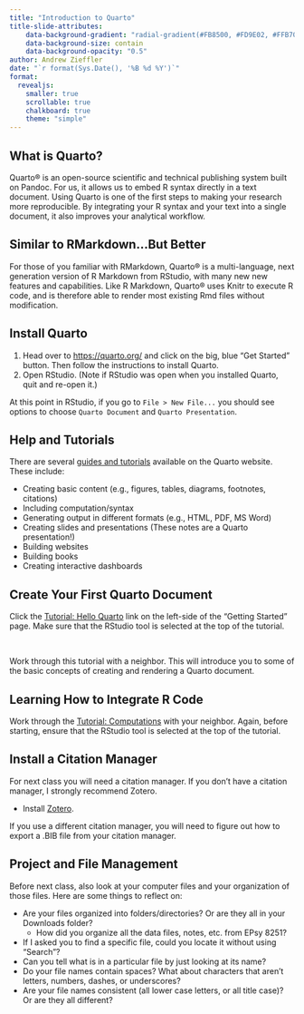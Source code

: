 ```yaml
---
title: "Introduction to Quarto"
title-slide-attributes:
    data-background-gradient: "radial-gradient(#FB8500, #FD9E02, #FFB703)"
    data-background-size: contain
    data-background-opacity: "0.5"
author: Andrew Zieffler
date: "`r format(Sys.Date(), '%B %d %Y')`"
format: 
  revealjs:
    smaller: true
    scrollable: true
    chalkboard: true
    theme: "simple"
---
```


## What is Quarto?

Quarto® is an open-source scientific and technical publishing system built on Pandoc. For us, it allows us to embed R syntax directly in a text document. Using Quarto is one of the first steps to making your research more reproducible. By integrating your R syntax and your text into a single document, it also improves your analytical workflow.


## Similar to RMarkdown...But Better

For those of you familiar with RMarkdown, Quarto® is a multi-language, next generation version of R Markdown from RStudio, with many new new features and capabilities. Like R Markdown, Quarto® uses Knitr to execute R code, and is therefore able to render most existing Rmd files without modification.


## Install Quarto

1.  Head over to <https://quarto.org/> and click on the big, blue "Get Started" button. Then follow the instructions to install Quarto.
2.  Open RStudio. (Note if RStudio was open when you installed Quarto, quit and re-open it.)

At this point in RStudio, if you go to `File > New File...` you should see options to choose `Quarto Document` and `Quarto Presentation`.

## Help and Tutorials

There are several [guides and tutorials](https://quarto.org/docs/guide/) available on the Quarto website. These include:

-   Creating basic content (e.g., figures, tables, diagrams, footnotes, citations)
-   Including computation/syntax
-   Generating output in different formats (e.g., HTML, PDF, MS Word)
-   Creating slides and presentations (These notes are a Quarto presentation!)
-   Building websites
-   Building books
-   Creating interactive dashboards

## Create Your First Quarto Document

Click the [Tutorial: Hello Quarto](https://quarto.org/docs/get-started/hello/rstudio.html) link on the left-side of the "Getting Started" page. Make sure that the RStudio tool is selected at the top of the tutorial.

<br />

Work through this tutorial with a neighbor. This will introduce you to some of the basic concepts of creating and rendering a Quarto document.

## Learning How to Integrate R Code

Work through the [Tutorial: Computations](https://quarto.org/docs/get-started/computations/rstudio.html) with your neighbor. Again, before starting, ensure that the RStudio tool is selected at the top of the tutorial.


## Install a Citation Manager

For next class you will need a citation manager. If you don't have a citation manager, I strongly recommend Zotero.

-   Install [Zotero](https://www.zotero.org/).

If you use a different citation manager, you will need to figure out how to export a .BIB file from your citation manager.


## Project and File Management

Before next class, also look at your computer files and your organization of those files. Here are some things to reflect on:

- Are your files organized into folders/directories? Or are they all in your Downloads folder?
  + How did you organize all the data files, notes, etc. from EPsy 8251?
- If I asked you to find a specific file, could you locate it without using "Search"?
- Can you tell what is in a particular file by just looking at its name?
- Do your file names contain spaces? What about characters that aren't letters, numbers, dashes, or underscores?
- Are your file names consistent (all lower case letters, or all title case)? Or are they all different?




